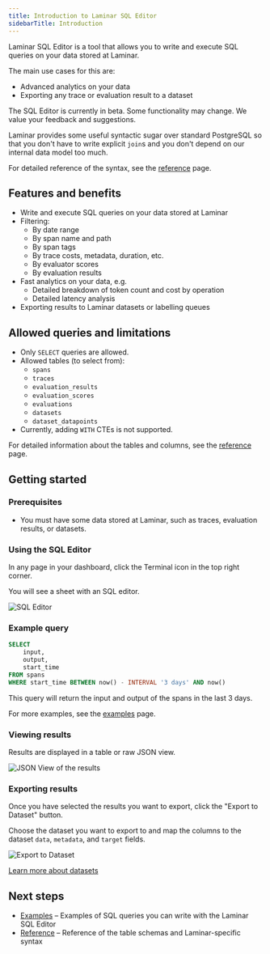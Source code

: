 ```yaml
---
title: Introduction to Laminar SQL Editor
sidebarTitle: Introduction
---
```


Laminar SQL Editor is a tool that allows you to write and execute SQL queries on your data stored at Laminar.

The main use cases for this are:
- Advanced analytics on your data
- Exporting any trace or evaluation result to a dataset

<Tip>
    The SQL Editor is currently in beta.
    Some functionality may change.
    We value your feedback and suggestions.
</Tip>

Laminar provides some useful syntactic sugar over standard PostgreSQL so that you don't
have to write explicit `join`s and you don't depend on our internal data model too much.

For detailed reference of the syntax, see the [reference](/sql-editor/reference) page.

## Features and benefits

- Write and execute SQL queries on your data stored at Laminar
- Filtering:
    - By date range
    - By span name and path
    - By span tags
    - By trace costs, metadata, duration, etc.
    - By evaluator scores
    - By evaluation results
- Fast analytics on your data, e.g.
    - Detailed breakdown of token count and cost by operation
    - Detailed latency analysis
- Exporting results to Laminar datasets or labelling queues

## Allowed queries and limitations

- Only `SELECT` queries are allowed.
- Allowed tables (to select from):
    - `spans`
    - `traces`
    - `evaluation_results`
    - `evaluation_scores`
    - `evaluations`
    - `datasets`
    - `dataset_datapoints`
- Currently, adding `WITH` CTEs is not supported.

For detailed information about the tables and columns, see the [reference](/sql-editor/reference) page.

## Getting started

### Prerequisites

- You must have some data stored at Laminar, such as traces, evaluation results,
or datasets.

### Using the SQL Editor

In any page in your dashboard, click the Terminal icon in the top right corner.

You will see a sheet with an SQL editor.

<img src="/images/sql-editor/sql-editor-example.png" alt="SQL Editor" />

### Example query

```sql
SELECT
    input,
    output,
    start_time
FROM spans
WHERE start_time BETWEEN now() - INTERVAL '3 days' AND now()
```

This query will return the input and output of the spans in the last 3 days.

For more examples, see the [examples](/sql-editor/examples) page.

### Viewing results

Results are displayed in a table or raw JSON view.

<img src="/images/sql-editor/json-view.png" alt="JSON View of the results" />

### Exporting results

Once you have selected the results you want to export, click the "Export to Dataset" button.

Choose the dataset you want to export to and map the columns to the dataset `data`, `metadata`, and `target` fields.

<img src="/images/sql-editor/export-to-dataset.png" alt="Export to Dataset" />

[Learn more about datasets](/datasets/introduction)

## Next steps

- [Examples](/sql-editor/examples) – Examples of SQL queries you can write with the Laminar SQL Editor
- [Reference](/sql-editor/reference) – Reference of the table schemas and Laminar-specific syntax